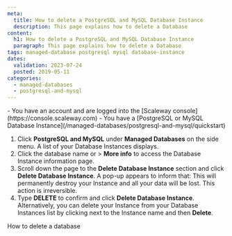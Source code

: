 ```yaml
---
meta:
  title: How to delete a PostgreSQL and MySQL Database Instance
  description: This page explains how to delete a Database
content:
  h1: How to delete a PostgreSQL and MySQL Database Instance
  paragraph: This page explains how to delete a Database
tags: managed-database postgresql mysql database-instance
dates:
  validation: 2023-07-24
  posted: 2019-05-11
categories:
  - managed-databases
  - postgresql-and-mysql
---
```



<Macro id="iam-requirements" />

<Message type="requirement">
  - You have an account and are logged into the [Scaleway console](https://console.scaleway.com)
  - You have a [PostgreSQL or MySQL Database Instance](/managed-databases/postgresql-and-mysql/quickstart)
</Message>

1. Click **PostgreSQL and MySQL** under **Managed Databases** on the side menu. A list of your Database Instances displays.
2. Click the database name or <Icon name="more" /> > **More info** to access the Database Instance information page.
3. Scroll down the page to the **Delete Database Instance** section and click **Delete Database Instance**. A pop-up appears to inform that:
    <Message type="important">
      This will permanently destroy your Instance and all your data will be lost. This action is irreversible.
    </Message>
4. Type **DELETE** to confirm and click **Delete Database Instance**.
    <Message type="tip">
      Alternatively, you can delete your Instance from your Database Instances list by clicking <Icon name="more" /> next to the Instance name and then **Delete**.
    </Message>


<Navigation title="See Also">
  <PreviousButton to="/managed-databases/postgresql-and-mysql/how-to/delete-db">How to delete a database</PreviousButton>
</Navigation>
